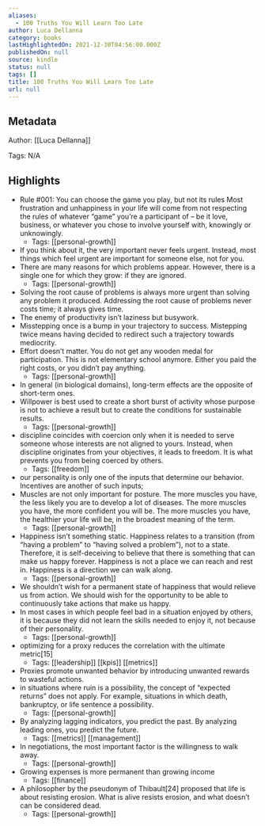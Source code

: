 ```yaml
---
aliases:
  - 100 Truths You Will Learn Too Late
author: Luca Dellanna
category: books
lastHighlightedOn: 2021-12-30T04:56:00.000Z
publishedOn: null
source: kindle
status: null
tags: []
title: 100 Truths You Will Learn Too Late
url: null
---
```

## Metadata

Author: [[Luca Dellanna]]

Tags: N/A

## Highlights

- Rule #001: You can choose the game you play, but not its rules Most frustration and unhappiness in your life will come from not respecting the rules of whatever “game” you’re a participant of – be it love, business, or whatever you chose to involve yourself with, knowingly or unknowingly.
    - Tags: [[personal-growth]]
- If you think about it, the very important never feels urgent. Instead, most things which feel urgent are important for someone else, not for you.
- There are many reasons for which problems appear. However, there is a single one for which they grow: if they are ignored.
    - Tags: [[personal-growth]]
- Solving the root cause of problems is always more urgent than solving any problem it produced. Addressing the root cause of problems never costs time; it always gives time.
- The enemy of productivity isn’t laziness but busywork.
- Misstepping once is a bump in your trajectory to success. Mistepping twice means having decided to redirect such a trajectory towards mediocrity.
- Effort doesn’t matter. You do not get any wooden medal for participation. This is not elementary school anymore. Either you paid the right costs, or you didn’t pay anything.
    - Tags: [[personal-growth]]
- In general (in biological domains), long-term effects are the opposite of short-term ones.
- Willpower is best used to create a short burst of activity whose purpose is not to achieve a result but to create the conditions for sustainable results.
    - Tags: [[personal-growth]]
- discipline coincides with coercion only when it is needed to serve someone whose interests are not aligned to yours. Instead, when discipline originates from your objectives, it leads to freedom. It is what prevents you from being coerced by others.
    - Tags: [[freedom]]
- our personality is only one of the inputs that determine our behavior. Incentives are another of such inputs;
- Muscles are not only important for posture. The more muscles you have, the less likely you are to develop a lot of diseases. The more muscles you have, the more confident you will be. The more muscles you have, the healthier your life will be, in the broadest meaning of the term.
    - Tags: [[personal-growth]]
- Happiness isn’t something static. Happiness relates to a transition (from “having a problem” to “having solved a problem”), not to a state. Therefore, it is self-deceiving to believe that there is something that can make us happy forever. Happiness is not a place we can reach and rest in. Happiness is a direction we can walk along.
    - Tags: [[personal-growth]]
- We shouldn’t wish for a permanent state of happiness that would relieve us from action. We should wish for the opportunity to be able to continuously take actions that make us happy.
- In most cases in which people feel bad in a situation enjoyed by others, it is because they did not learn the skills needed to enjoy it, not because of their personality.
    - Tags: [[personal-growth]]
- optimizing for a proxy reduces the correlation with the ultimate metric[15]
    - Tags: [[leadership]] [[kpis]] [[metrics]]
- Proxies promote unwanted behavior by introducing unwanted rewards to wasteful actions.
- in situations where ruin is a possibility, the concept of “expected returns” does not apply. For example, situations in which death, bankruptcy, or life sentence a possibility.
    - Tags: [[personal-growth]]
- By analyzing lagging indicators, you predict the past. By analyzing leading ones, you predict the future.
    - Tags: [[metrics]] [[management]]
- In negotiations, the most important factor is the willingness to walk away.
    - Tags: [[personal-growth]]
- Growing expenses is more permanent than growing income
    - Tags: [[finance]]
- A philosopher by the pseudonym of Thibault[24] proposed that life is about resisting erosion. What is alive resists erosion, and what doesn’t can be considered dead.
    - Tags: [[personal-growth]]
